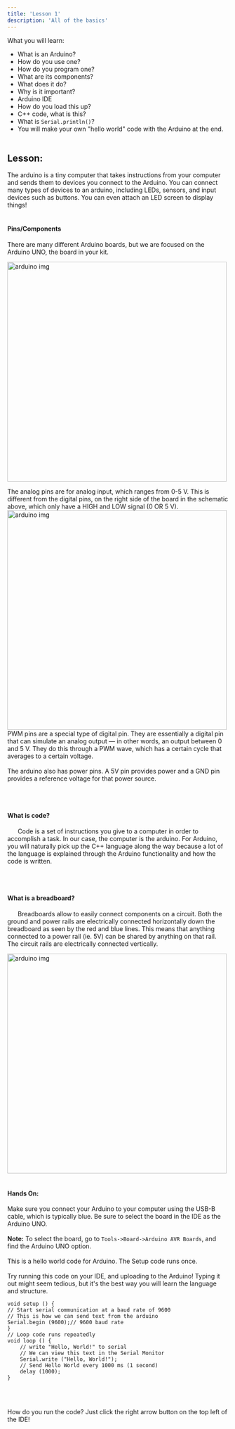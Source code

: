 ```yaml
---
title: 'Lesson 1'
description: 'All of the basics'
---
```


What you will learn:


- What is an Arduino?
- How do you use one?
- How do you program one?
- What are its components?
- What does it do?
- Why is it important?
- Arduino IDE
- How do you load this up?
- C++ code, what is this?
- What is `Serial.println()`?
- You will make your own "hello world" code with the Arduino at the end.
<br></br>

## Lesson:

The arduino is a tiny computer that takes instructions from your computer and sends them to devices you connect to the Arduino. You can connect many types of devices to an arduino, including LEDs, sensors, and input devices such as buttons. You can even attach an LED screen to display things!
<br></br>

#### Pins/Components

There are many different Arduino boards, but we are focused on the Arduino UNO, the board in your kit.

<img width="500" alt="arduino img" src="/images/arduino_pins.jpg" />

The analog pins are for analog input, which ranges from 0-5 V. This is different from the digital pins, on the right side of the board in the schematic above, which only have a HIGH and LOW signal (0 OR 5 V). 
<img width="500" alt="arduino img" src="/images/AnalogDigitalExplain.png" />
PWM pins are a special type of digital pin. They are essentially a digital pin that can simulate an analog output — in other words, an output between 0 and 5 V. They do this through a PWM wave, which has a certain cycle that averages to a certain voltage.  
<br />
The arduino also has power pins. A 5V pin provides power and a GND pin provides a reference voltage for that power source. 

<br></br>

####  What is code?


&nbsp;&nbsp;&nbsp;&nbsp;&nbsp;&nbsp;Code is a set of instructions you give to a computer in order to accomplish a task. In our case, the computer is the arduino. For Arduino, you will naturally pick up the C++ language along the way because a lot of the language is explained through the Arduino functionality and how the code is written.


<br></br>

#### What is a breadboard?

&nbsp;&nbsp;&nbsp;&nbsp;&nbsp;&nbsp;Breadboards allow to easily connect components on a circuit. Both the ground and power rails are electrically connected horizontally down the breadboard as seen by the red and blue lines. This means that anything connected to a power rail (ie. 5V) can be shared by anything on that rail. The circuit rails are electrically connected vertically. 

<img width="500" alt="arduino img" src="/images/breadboard.png" />
<br></br>

#### Hands On:

Make sure you connect your Arduino to your computer using the USB-B cable, which is typically blue. Be sure to select the board in the IDE as the Arduino UNO.
<br></br>
**Note:** To select the board, go to `Tools->Board->Arduino AVR Boards`, and find the Arduino UNO option.
<br></br>
This is a hello world code for Arduino. The Setup code runs once.
<br></br>
Try running this code on your IDE, and uploading to the Arduino! Typing it out might seem tedious, but it's the best way you will learn the language and structure.
<br />
```arduino
void setup () {
// Start serial communication at a baud rate of 9600
// This is how we can send text from the arduino
Serial.begin (9600);// 9600 baud rate
}
// Loop code runs repeatedly
void loop () {
    // write "Hello, World!" to serial
    // We can view this text in the Serial Monitor
    Serial.write ("Hello, World!");
    // Send Hello World every 1000 ms (1 second)
    delay (1000);
}
```
<br></br>



How do you run the code? Just click the right arrow button on the top left of the IDE! 